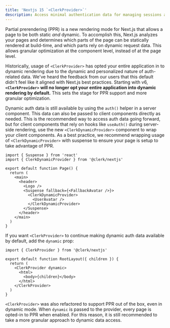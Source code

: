 ```yaml
---
title: 'Nextjs 15 `<ClerkProvider>`'
description: Access minimal authentication data for managing sessions and data fetching.
---
```


Partial prerendering (PPR) is a new rendering mode for Next.js that allows a page to be both static _and_ dynamic. To accomplish this, Next.js analyzes your pages and determines which parts of the page can be statically rendered at build-time, and which parts rely on dynamic request data. This allows granular optimization at the component level, instead of at the page level.

Historically, usage of `<ClerkProvider>` has opted your entire application in to dynamic rendering due to the dynamic and personalized nature of auth-related data. We've heard the feedback from our users that this default didn't feel like it aligned with Next.js best practices. Starting with v6, **`<ClerkProvider>` will no longer opt your entire application into dynamic rendering by default.** This sets the stage for PPR support and more granular optimization.

Dynamic auth data is still available by using the `auth()` helper in a server component. This data can also be passed to client components directly as needed. This is the recommended way to access auth data going forward, but for client components that rely on hooks like `useAuth()` during server-side rendering, use the new `<ClerkDynamicProvider>` component to wrap your client components. As a best practice, we recommend wrapping usage of `<ClerkDynamicProvider>` with suspense to ensure your page is setup to take advantage of PPR.

```tsx
import { Suspense } from 'react'
import { ClerkDynamicProvider } from '@clerk/nextjs'

export default function Page() {
  return (
    <main>
      <header>
        <Logo />
        <Suspense fallback={<FallbackAvatar />}>
          <ClerkDynamicProvider>
            <UserAvatar />
          </ClerkDynamicProvider>
        </Suspense>
      </header>
    </main>
  )
}
```

If you want `<ClerkProvider>` to continue making dynamic auth data available by default, add the `dynamic` prop:

```tsx
import { ClerkProvider } from '@clerk/nextjs'

export default function RootLayout({ children }) {
  return (
    <ClerkProvider dynamic>
      <html>
        <body>{children}</body>
      </html>
    </ClerkProvider>
  )
}
```

`<ClerkProvider>` was also refactored to support PPR out of the box, even in dynamic mode. When `dynamic` is passed to the provider, every page is opted-in to PPR when enabled. For this reason, it is still recommended to take a more granular approach to dynamic data access.
